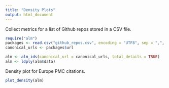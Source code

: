 ```yaml
---
title: "Density Plots"
output: html_document
---
```


Collect metrics for a list of Github repos stored in a CSV file.


```r
require("alm")
packages <- read.csv("github_repos.csv", encoding = "UTF8", sep = ",", stringsAsFactors=FALSE)
canonical_urls <- packages$url

alm <- alm_ids(canonical_url = canonical_urls, total_details = TRUE)
alm <- ldply(alm$data)
```

Density plot for Europe PMC citations.

```r
plot_density(alm)
```

